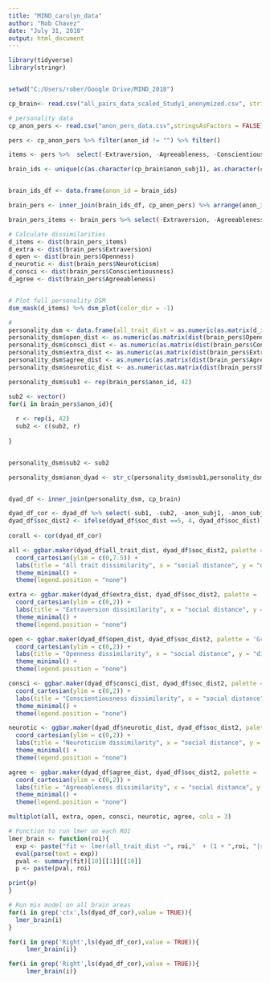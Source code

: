 ```yaml
---
title: "MIND_carolyn_data"
author: "Rob Chavez"
date: "July 31, 2018"
output: html_document
---
```


```r
library(tidyverse)
library(stringr)


setwd("C:/Users/rober/Google Drive/MIND_2018")

cp_brain<- read.csv("all_pairs_data_scaled_Study1_anonymized.csv", stringsAsFactors = FALSE)

# personality data
cp_anon_pers <- read.csv("anon_pers_data.csv",stringsAsFactors = FALSE)

pers <- cp_anon_pers %>% filter(anon_id != "") %>% filter()  

items <- pers %>%  select(-Extraversion, -Agreeableness, -Conscientiousness, -Neuroticism, -Openness, -anon_id)  

brain_ids <- unique(c(as.character(cp_brain$anon_subj1), as.character(cp_brain$anon_subj2)))


brain_ids_df <- data.frame(anon_id = brain_ids)

brain_pers <- inner_join(brain_ids_df, cp_anon_pers) %>% arrange(anon_id)

brain_pers_items <- brain_pers %>% select(-Extraversion, -Agreeableness, -Conscientiousness, -Neuroticism, -Openness, -anon_id)

```

```r

# Calculate dissimilarities
d_items <- dist(brain_pers_items)
d_extra <- dist(brain_pers$Extraversion)
d_open <- dist(brain_pers$Openness)
d_neurotic <- dist(brain_pers$Neuroticism)
d_consci <- dist(brain_pers$Conscientiousness)
d_agree <- dist(brain_pers$Agreeableness)


# Plot full personality DSM
dsm_mask(d_items) %>% dsm_plot(color_dir = -1)

```

```r

# 
personality_dsm <- data.frame(all_trait_dist = as.numeric(as.matrix(d_items)))
personality_dsm$open_dist <- as.numeric(as.matrix(dist(brain_pers$Openness)))
personality_dsm$consci_dist <- as.numeric(as.matrix(dist(brain_pers$Conscientiousness)))
personality_dsm$extra_dist <- as.numeric(as.matrix(dist(brain_pers$Extraversion)))
personality_dsm$agree_dist <- as.numeric(as.matrix(dist(brain_pers$Agreeableness)))
personality_dsm$neurotic_dist <- as.numeric(as.matrix(dist(brain_pers$Neuroticism)))

personality_dsm$sub1 <- rep(brain_pers$anon_id, 42)

sub2 <- vector()
for(i in brain_pers$anon_id){
  
  r <- rep(i, 42)
  sub2 <- c(sub2, r)
  
}


personality_dsm$sub2 <- sub2

personality_dsm$anon_dyad <- str_c(personality_dsm$sub1,personality_dsm$sub2, sep = '_')


dyad_df <- inner_join(personality_dsm, cp_brain) 

dyad_df_cor <- dyad_df %>% select(-sub1, -sub2, -anon_subj1, -anon_subj2, -anon_dyad)  
dyad_df$soc_dist2 <- ifelse(dyad_df$soc_dist ==5, 4, dyad_df$soc_dist)
  
corall <- cor(dyad_df_cor)
```




```r
all <- ggbar.maker(dyad_df$all_trait_dist, dyad_df$soc_dist2, palette = 'Greens') + 
  coord_cartesian(ylim = c(0,7.5)) + 
  labs(title = "All trait dissimilarity", x = "social distance", y = "dissimilarity") +
  theme_minimal() +
  theme(legend.position = "none")

extra <- ggbar.maker(dyad_df$extra_dist, dyad_df$soc_dist2, palette = 'Greens') + 
  coord_cartesian(ylim = c(0,2)) + 
  labs(title = "Extraversion dissimilarity", x = "social distance", y = "dissimilarity") +
  theme_minimal() +
  theme(legend.position = "none")

open <- ggbar.maker(dyad_df$open_dist, dyad_df$soc_dist2, palette = 'Greens') + 
  coord_cartesian(ylim = c(0,2)) + 
  labs(title = "Openness dissimilarity", x = "social distance", y = "dissimilarity") +
  theme_minimal() +
  theme(legend.position = "none")

consci <- ggbar.maker(dyad_df$consci_dist, dyad_df$soc_dist2, palette = 'Greens') + 
  coord_cartesian(ylim = c(0,2)) + 
  labs(title = "Conscientiousness dissimilarity", x = "social distance", y = "dissimilarity") +
  theme_minimal() +
  theme(legend.position = "none")

neurotic <- ggbar.maker(dyad_df$neurotic_dist, dyad_df$soc_dist2, palette = 'Greens') + 
  coord_cartesian(ylim = c(0,2)) + 
  labs(title = "Neuroticism dissimilarity", x = "social distance", y = "dissimilarity") +
  theme_minimal() +
  theme(legend.position = "none")

agree <- ggbar.maker(dyad_df$agree_dist, dyad_df$soc_dist2, palette = 'Greens') + 
  coord_cartesian(ylim = c(0,2)) + 
  labs(title = "Agreeableness dissimilarity", x = "social distance", y = "dissimilarity") +
  theme_minimal() +
  theme(legend.position = "none")

multiplot(all, extra, open, consci, neurotic, agree, cols = 3)
```

```r
# Function to run lmer on each ROI
lmer_brain <- function(roi){
  exp <- paste("fit <- lmer(all_trait_dist ~", roi,"  + (1 + ",roi, "|sub1) +  (1 + ", roi,"|sub2), REML = FALSE,   data = dyad_df)")
  eval(parse(text = exp))
  pval <- summary(fit)[10][[1]][[10]]
  p <- paste(pval, roi)

print(p) 
}

# Run mix model on all brain areas 
for(i in grep('ctx',ls(dyad_df_cor),value = TRUE)){
  lmer_brain(i)
}

for(i in grep('Right',ls(dyad_df_cor),value = TRUE)){
     lmer_brain(i)}

for(i in grep('Right',ls(dyad_df_cor),value = TRUE)){
     lmer_brain(i)}

```





